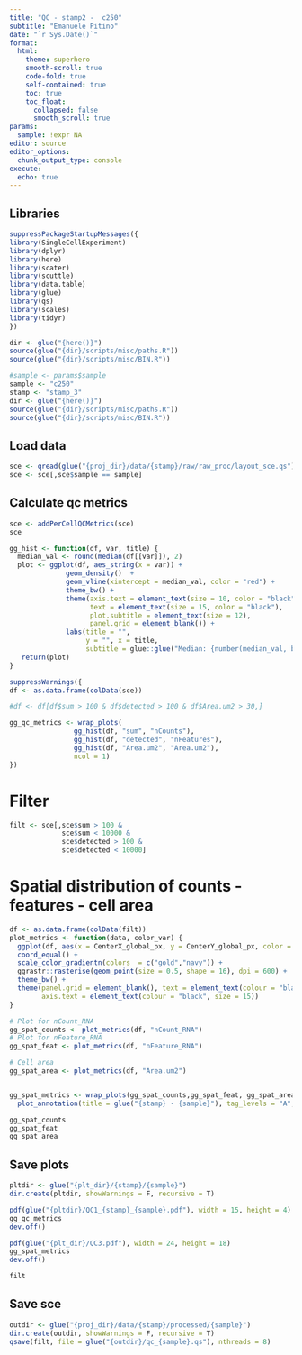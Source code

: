 ```yaml
---
title: "QC - stamp2 -  c250"
subtitle: "Emanuele Pitino"
date: "`r Sys.Date()`"
format: 
  html:
    theme: superhero
    smooth-scroll: true
    code-fold: true
    self-contained: true
    toc: true
    toc_float: 
      collapsed: false
      smooth_scroll: true
params:
  sample: !expr NA
editor: source
editor_options: 
  chunk_output_type: console
execute:
  echo: true
---
```


## Libraries
```r
suppressPackageStartupMessages({
library(SingleCellExperiment)
library(dplyr)
library(here)
library(scater)
library(scuttle)
library(data.table)
library(glue)
library(qs)
library(scales)
library(tidyr)
})
```

```r
dir <- glue("{here()}")
source(glue("{dir}/scripts/misc/paths.R"))
source(glue("{dir}/scripts/misc/BIN.R"))

#sample <- params$sample
sample <- "c250"
stamp <- "stamp_3"
dir <- glue("{here()}")
source(glue("{dir}/scripts/misc/paths.R"))
source(glue("{dir}/scripts/misc/BIN.R"))
```

## Load data

```r
sce <- qread(glue("{proj_dir}/data/{stamp}/raw/raw_proc/layout_sce.qs"), nthreads = 8)
sce <- sce[,sce$sample == sample]
```

## Calculate qc metrics

```r
sce <- addPerCellQCMetrics(sce)
sce
```

```r
gg_hist <- function(df, var, title) {
  median_val <- round(median(df[[var]]), 2)
  plot <- ggplot(df, aes_string(x = var)) + 
              geom_density()  + 
              geom_vline(xintercept = median_val, color = "red") + 
              theme_bw() +
              theme(axis.text = element_text(size = 10, color = "black"),
                    text = element_text(size = 15, color = "black"),
                    plot.subtitle = element_text(size = 12),
                    panel.grid = element_blank()) +
              labs(title = "", 
                   y = "", x = title,
                   subtitle = glue::glue("Median: {number(median_val, big.mark = '.')}"))
   return(plot)
}
```



```r
suppressWarnings({
df <- as.data.frame(colData(sce))

#df <- df[df$sum > 100 & df$detected > 100 & df$Area.um2 > 30,]

gg_qc_metrics <- wrap_plots(
                gg_hist(df, "sum", "nCounts"),
                gg_hist(df, "detected", "nFeatures"),
                gg_hist(df, "Area.um2", "Area.um2"),
                ncol = 1)
})
```


# Filter

```r
filt <- sce[,sce$sum > 100 &
             sce$sum < 10000 &
             sce$detected > 100 & 
             sce$detected < 10000] 
```


# Spatial distribution of counts - features - cell area
```r
df <- as.data.frame(colData(filt))
plot_metrics <- function(data, color_var) {
  ggplot(df, aes(x = CenterX_global_px, y = CenterY_global_px, color = .data[[color_var]])) + 
  coord_equal() +
  scale_color_gradientn(colors  = c("gold","navy")) +
  ggrastr::rasterise(geom_point(size = 0.5, shape = 16), dpi = 600) +
  theme_bw() + 
  theme(panel.grid = element_blank(), text = element_text(colour = "black", size = 20), 
        axis.text = element_text(colour = "black", size = 15)) 
}

# Plot for nCount_RNA
gg_spat_counts <- plot_metrics(df, "nCount_RNA")
# Plot for nFeature_RNA
gg_spat_feat <- plot_metrics(df, "nFeature_RNA")

# Cell area
gg_spat_area <- plot_metrics(df, "Area.um2")


gg_spat_metrics <- wrap_plots(gg_spat_counts,gg_spat_feat, gg_spat_area, ncol = 3) + 
  plot_annotation(title = glue("{stamp} - {sample}"), tag_levels = "A",theme = theme(plot.title = element_text(size = 30)))
```

```r
gg_spat_counts
gg_spat_feat
gg_spat_area
```

## Save plots
```r
pltdir <- glue("{plt_dir}/{stamp}/{sample}")
dir.create(pltdir, showWarnings = F, recursive = T)

pdf(glue("{pltdir}/QC1_{stamp}_{sample}.pdf"), width = 15, height = 4)
gg_qc_metrics
dev.off()
```


```r
pdf(glue("{plt_dir}/QC3.pdf"), width = 24, height = 18)
gg_spat_metrics
dev.off()
```

```r
filt
```

## Save sce
```r
outdir <- glue("{proj_dir}/data/{stamp}/processed/{sample}")
dir.create(outdir, showWarnings = F, recursive = T)
qsave(filt, file = glue("{outdir}/qc_{sample}.qs"), nthreads = 8)
```

